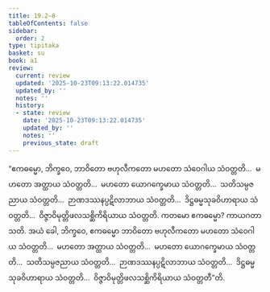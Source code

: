 ```yaml
---
title: 19.2–8
tableOfContents: false
sidebar:
  order: 2
type: tipitaka
basket: su
book: a1
review:
  current: review
  updated: '2025-10-23T09:13:22.014735'
  updated_by: ''
  notes: ''
  history:
  - state: review
    date: '2025-10-23T09:13:22.014735'
    updated_by: ''
    notes: ''
    previous_state: draft
---
```



<ReviewStatus review={frontmatter.review} showDetails={true} />

<HypothesisAnnotation frontmatter={frontmatter} />

<DynamicBreadcrumb />

<Division number="564–570" book="a1" e="ch" v="15">

<Paragraph number="459" book="a1">
“ဧကဓမ္မော, ဘိက္ခဝေ, ဘာဝိတော ဗဟုလီကတော မဟတော သံဝေဂါယ သံဝတ္တတိ…  မဟတော အတ္ထာယ သံဝတ္တတိ…  မဟတော ယောဂက္ခေမာယ သံဝတ္တတိ…  သတိသမ္ပဇညာယ သံဝတ္တတိ…  ဉာဏဒဿနပ္ပဋိလာဘာယ သံဝတ္တတိ…  ဒိဋ္ဌဓမ္မသုခဝိဟာရာယ သံဝတ္တတိ…  ဝိဇ္ဇာဝိမုတ္တိဖလသစ္ဆိကိရိယာယ သံဝတ္တတိ. ကတမော ဧကဓမ္မော? ကာယဂတာ သတိ. အယံ ခေါ, ဘိက္ခဝေ, ဧကဓမ္မော ဘာဝိတော ဗဟုလီကတော မဟတော သံဝေဂါယ သံဝတ္တတိ…  မဟတော အတ္ထာယ သံဝတ္တတိ…  မဟတော ယောဂက္ခေမာယ သံဝတ္တတိ…  သတိသမ္ပဇညာယ သံဝတ္တတိ…  ဉာဏဒဿနပ္ပဋိလာဘာယ သံဝတ္တတိ…  ဒိဋ္ဌဓမ္မသုခဝိဟာရာယ သံဝတ္တတိ…  ဝိဇ္ဇာဝိမုတ္တိဖလသစ္ဆိကိရိယာယ သံဝတ္တတီ”တိ.
</Paragraph>
</Division>